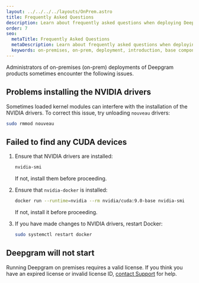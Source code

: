 ```yaml
---
layout: ../../../../layouts/OnPrem.astro
title: Frequently Asked Questions
description: Learn about frequently asked questions when deploying Deepgram products on premises.
order: 7
seo:
  metaTitle: Frequently Asked Questions
  metaDescription: Learn about frequently asked questions when deploying Deepgram products on premises.
  keywords: on-premises, on-prem, deployment, introduction, base components, base, faq, questions
---
```


Administrators of on-premises (on-prem) deployments of Deepgram products sometimes encounter the following issues.

## Problems installing the NVIDIA drivers

Sometimes loaded kernel modules can interfere with the installation of the NVIDIA drivers. To correct this issue, try unloading `nouveau` drivers:

```bash
sudo rmmod nouveau
```

## Failed to find any CUDA devices

1. Ensure that NVIDIA drivers are installed:

   ```bash
   nvidia-smi
   ```

   If not, install them before proceeding.

2. Ensure that `nvidia-docker` is installed:

   ```bash
   docker run --runtime=nvidia --rm nvidia/cuda:9.0-base nvidia-smi
   ```

   If not, install it before proceeding.

3. If you have made changes to NVIDIA drivers, restart Docker:

   ```bash
   sudo systemctl restart docker
   ```

## Deepgram will not start

Running Deepgram on premises requires a valid license. If you think you have an expired license or invalid license ID, [contact Support](/support/) for help.

